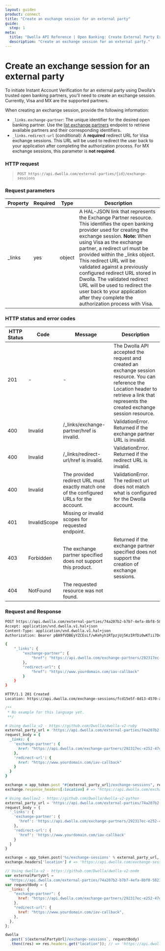 ```yaml
---
layout: guides
product: connect
title: "Create an exchange session for an external party"
guide:
  step: 1
meta:
  title: "Dwolla API Reference | Open Banking: Create External Party Exchange Session"
  description: "Create an exchange session for an external party."
---
```


# Create an exchange session for an external party

To initiate Instant Account Verification for an external party using Dwolla's trusted open banking partners, you'll need to create an exchange session. Currently, Visa and MX are the supported partners.

When creating an exchange session, provide the following information:

- `_links.exchange-partner`: The unique identifier for the desired open banking partner. Use the [list exchange partners](/docs/connect/api-reference/exchanges/list-exchange-partners) endpoint to retrieve available partners and their corresponding identifiers.
- `_links.redirect-url` (conditional): A **required** redirect URL for Visa exchange sessions. This URL will be used to redirect the user back to your application after completing the authorization process. For MX exchange sessions, this parameter is **not required**.

### HTTP request

> `POST https://api.dwolla.com/external-parties/{id}/exchange-sessions`

### Request parameters

| Property | Required | Type   | Description                                                                                                                                                                                                                                                                                                                                                                                                                                                                                                      |
| -------- | -------- | ------ | ---------------------------------------------------------------------------------------------------------------------------------------------------------------------------------------------------------------------------------------------------------------------------------------------------------------------------------------------------------------------------------------------------------------------------------------------------------------------------------------------------------------- |
| \_links  | yes      | object | A HAL-JSON link that represents the Exchange Partner resource. This identifies the open banking provider used for creating the exchange session. **Note:** When using Visa as the exchange partner, a redirect url must be provided within the \_links object. This redirect URL will be validated against a previously configured redirect URL stored in Dwolla. The validated redirect URL will be used to redirect the user back to your application after they complete the authorization process with Visa. |

### HTTP status and error codes

| HTTP Status | Code         | Message                                                                                  | Description                                                                                                                                                                                   |
| ----------- | ------------ | ---------------------------------------------------------------------------------------- | --------------------------------------------------------------------------------------------------------------------------------------------------------------------------------------------- |
| 201         | -            | -                                                                                        | The Dwolla API accepted the request and created an exchange session resource. You can reference the Location header to retrieve a link that represents the created exchange session resource. |
| 400         | Invalid      | /\_links/exchange-partner/href is invalid.                                               | ValidationError. Returned if the exchange partner URL is invalid.                                                                                                                             |
| 400         | Invalid      | /\_links/redirect-url/href is invalid.                                                               | ValidationError. Returned if the redirect URL is invalid.                                                                                                                                     |
| 400         | Invalid      | The provided redirect URL must exactly match one of the configured URLs for the account. | ValidationError. The redirect url does not match what is configured for the Dwolla account.                                                                                                   |
| 401         | InvalidScope | Missing or invalid scopes for requested endpoint.                                        |
| 403         | Forbidden    | The exchange partner specified does not support this product.                            | Returned if the exchange partner specified does not support the creation of exchange sessions.                                                                                                |
| 404         | NotFound     | The requested resource was not found.                                                    |

### Request and Response

```bash
POST https://api.dwolla.com/external-parties/74a207b2-b7b7-4efa-8bf8-582148e7b980/exchange-sessions
Accept: application/vnd.dwolla.v1.hal+json
Content-Type: application/vnd.dwolla.v1.hal+json
Authorization: Bearer pBA9fVDBEyYZCEsLf/wKehyh1RTpzjUj5KzIRfDi0wKTii7DqY

{
    "_links": {
        "exchange-partner": {
            "href": "https://api.dwolla.com/exchange-partners/292317ec-e252-47d8-93c3-2d128e037aa4"
        },
        "redirect-url": {
            "href": "https://www.yourdomain.com/iav-callback"
        }
    }
}

HTTP/1.1 201 Created
Location: https://api.dwolla.com/exchange-sessions/fcd15e5f-8d13-4570-a9b7-7fb49e55941d
```

```php
/**
 * No example for this language yet.
 **/
```

```ruby
# Using dwolla_v2 - https://github.com/Dwolla/dwolla-v2-ruby
external_party_url = 'https://api.dwolla.com/external-parties/74a207b2-b7b7-4efa-8bf8-582148e7b980'
request_body = {
  _links: {
    'exchange-partner': {
      href: "https://api.dwolla.com/exchange-partners/292317ec-e252-47d8-93c3-2d128e037aa4"
    },
    'redirect-url': {
      href: "https://www.yourdomain.com/iav-callback"
    }
  }
}

exchange = app_token.post "#{external_party_url}/exchange-sessions", request_body
exchange.response_headers[:location] # => "https://api.dwolla.com/exchange-sessions/fcd15e5f-8d13-4570-a9b7-7fb49e55941d"
```

```python
# Using dwollav2 - https://github.com/Dwolla/dwolla-v2-python
external_party_url = 'https://api.dwolla.com/external-parties/74a207b2-b7b7-4efa-8bf8-582148e7b980'
request_body = {
  '_links': {
    'exchange-partner': {
      'href': 'https://api.dwolla.com/exchange-partners/292317ec-e252-47d8-93c3-2d128e037aa4'
    },
    'redirect-url': {
      'href': 'https://www.yourdomain.com/iav-callback'
    }
  }
}

exchange = app_token.post('%s/exchange-sessions' % external_party_url, request_body)
exchange.headers['location'] # => 'https://api.dwolla.com/exchange-sessions/fcd15e5f-8d13-4570-a9b7-7fb49e55941d'
```

```javascript
// Using dwolla-v2 - https://github.com/Dwolla/dwolla-v2-node
var externalPartyUrl =
  "https://api.dwolla.com/external-parties/74a207b2-b7b7-4efa-8bf8-582148e7b980";
var requestBody = {
  _links: {
    "exchange-partner": {
      href: "https://api.dwolla.com/exchange-partners/292317ec-e252-47d8-93c3-2d128e037aa4",
    },
    "redirect-url": {
      href: "https://www.yourdomain.com/iav-callback",
    },
  },
};

dwolla
  .post(`${externalPartyUrl}/exchange-sessions`, requestBody)
  .then((res) => res.headers.get("location")); // => 'https://api.dwolla.com/exchange-sessions/fcd15e5f-8d13-4570-a9b7-7fb49e55941d'
```
